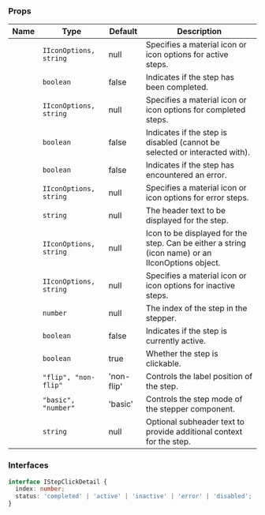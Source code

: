 
### Props

| Name | Type | Default | Description |
| ---- | ---- | ------- | ----------- |
| <TkBadge label="activeIcon" variant="primary" size="large" type="filledlight"/> | <code>IIconOptions, string</code> | null | Specifies a material icon or icon options for active steps. |
| <TkBadge label="complete" variant="primary" size="large" type="filledlight"/> | <code>boolean</code> | false | Indicates if the step has been completed. |
| <TkBadge label="completeIcon" variant="primary" size="large" type="filledlight"/> | <code>IIconOptions, string</code> | null | Specifies a material icon or icon options for completed steps. |
| <TkBadge label="disabled" variant="primary" size="large" type="filledlight"/> | <code>boolean</code> | false | Indicates if the step is disabled (cannot be selected or interacted with). |
| <TkBadge label="error" variant="primary" size="large" type="filledlight"/> | <code>boolean</code> | false | Indicates if the step has encountered an error. |
| <TkBadge label="errorIcon" variant="primary" size="large" type="filledlight"/> | <code>IIconOptions, string</code> | null | Specifies a material icon or icon options for error steps. |
| <TkBadge label="header" variant="primary" size="large" type="filledlight"/> | <code>string</code> | null | The header text to be displayed for the step. |
| <TkBadge label="icon" variant="primary" size="large" type="filledlight"/> | <code>IIconOptions, string</code> | null | Icon to be displayed for the step. Can be either a string (icon name) or an IIconOptions object. |
| <TkBadge label="inactiveIcon" variant="primary" size="large" type="filledlight"/> | <code>IIconOptions, string</code> | null | Specifies a material icon or icon options for inactive steps. |
| <TkBadge label="index" variant="primary" size="large" type="filledlight"/> | <code>number</code> | null | The index of the step in the stepper. |
| <TkBadge label="isActive" variant="primary" size="large" type="filledlight"/> | <code>boolean</code> | false | Indicates if the step is currently active. |
| <TkBadge label="isClickable" variant="primary" size="large" type="filledlight"/> | <code>boolean</code> | true | Whether the step is clickable. |
| <TkBadge label="labelPosition" variant="primary" size="large" type="filledlight"/> | <code>"flip", "non-flip"</code> | 'non-flip' | Controls the label position of the step. |
| <TkBadge label="stepMode" variant="primary" size="large" type="filledlight"/> | <code>"basic", "number"</code> | 'basic' | Controls the step mode of the stepper component. |
| <TkBadge label="subheader" variant="primary" size="large" type="filledlight"/> | <code>string</code> | null | Optional subheader text to provide additional context for the step. |

### Interfaces



```typescript
interface IStepClickDetail {
  index: number;
  status: 'completed' | 'active' | 'inactive' | 'error' | 'disabled';
}
```

